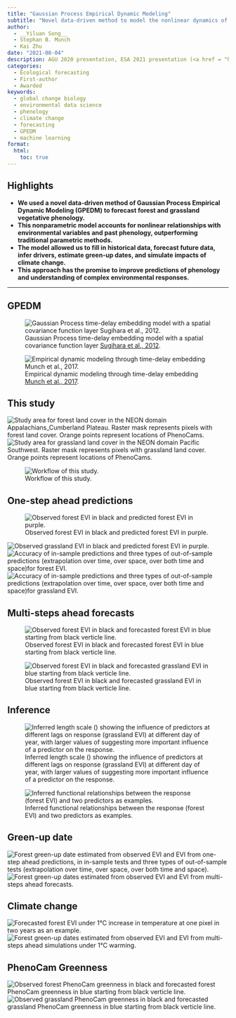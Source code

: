 ```yaml
---
title: "Gaussian Process Empirical Dynamic Modeling"
subtitle: "Novel data-driven method to model the nonlinear dynamics of leafing phenology"
author:
  - __Yiluan Song__
  - Stephan B. Munch
  - Kai Zhu
date: "2021-08-04"
description: AGU 2020 presentation, ESA 2021 presentation (<a href = "https://www.esa.org/stats/" target = "blank">E.C. Pielow Award</a>)
categories:
  - Ecological forecasting
  - First-author
  - Awarded
keywords:
  - global change biology
  - environmental data science
  - phenology
  - climate change
  - forecasting
  - GPEDM
  - machine learning
format:
  html:
    toc: true
---
```


## Highlights

- **We used a novel data-driven method of Gaussian Process Empirical Dynamic Modeling (GPEDM) to forecast forest and grassland vegetative phenology.**
- **This nonparametric model accounts for nonlinear relationships with environmental variables and past phenology, outperforming traditional parametric methods.**
- **The model allowed us to fill in historical data, forecast future data, infer drivers, estimate green-up dates, and simulate impacts of climate change.**
- **This approach has the promise to improve predictions of phenology and understanding of complex environmental responses.**

---

## GPEDM

![Gaussian Process time-delay embedding model with a spatial covariance function layer [Sugihara et al., 2012](https://www.science.org/doi/10.1126/science.1227079).](1.png)

![Empirical dynamic modeling through time-delay embedding [Munch et al., 2017](https://www.sciencedirect.com/science/article/abs/pii/S1476945X16300708).](2.png)

## This study

![Study area for forest land cover in the NEON domain Appalachians_Cumberland Plateau. Raster mask represents pixels with forest land cover. Orange points represent locations of PhenoCams.](3.png)
![Study area for grassland land cover in the NEON domain Pacific Southwest. Raster mask represents pixels with grassland land cover. Orange points represent locations of PhenoCams.](4.png)

![Workflow of this study.](5.jpg)

## One-step ahead predictions

![Observed forest EVI in black and predicted forest EVI in purple.](6.png)

![Observed grassland EVI in black and predicted forest EVI in purple.](7.png)
![Accuracy of in-sample predictions and three types of out-of-sample predictions (extrapolation over time, over space, over both time and space)for forest EVI.](8.png)
![Accuracy of in-sample predictions and three types of out-of-sample predictions (extrapolation over time, over space, over both time and space)for grassland EVI.](9.png)

## Multi-steps ahead forecasts

![Observed forest EVI in black and forecasted forest EVI in blue starting from black verticle line.](10.png)

![Observed forest EVI in black and forecasted grassland EVI in blue starting from black verticle line.](11.png)

## Inference

![Inferred length scale (\phi) showing the influence of predictors at different lags on response (grassland EVI) at different day of year, with larger values of \phi suggesting more important influence of a predictor on the response.](12.png)

![Inferred functional relationships between the response (forest EVI) and two predictors as examples.](13.png)

## Green-up date

![Forest green-up date estimated from observed EVI and EVI from one-step ahead predictions, in in-sample tests and three types of out-of-sample tests (extrapolation over time, over space, over both time and space).](14.png)
![Forest green-up dates estimated from observed EVI and EVI from multi-steps ahead forecasts.](15.png)

## Climate change

![Forecasted forest EVI under 1°C increase in temperature at one pixel in two years as an example.](16.png)
![Forest green-up dates estimated from observed EVI and EVI from multi-steps ahead simulations under 1°C warming.](17.png)

## PhenoCam Greenness

![Observed forest PhenoCam greenness in black and forecasted forest PhenoCam greenness in blue starting from black verticle line.](18.png)
![Observed grassland PhenoCam greenness in black and forecasted grassland PhenoCam greenness in blue starting from black verticle line.](19.png)

